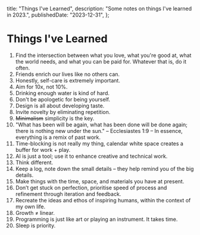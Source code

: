   title: "Things I've Learned",
  description: "Some notes on things I've learned in 2023.",
  publishedDate: "2023-12-31",
};

# Things I've Learned

1. Find the intersection between what you love, what you're good at, what the world needs, and what you can be paid for. Whatever that is, do it often.
2. Friends enrich our lives like no others can.
3. Honestly, self-care is extremely important.
4. Aim for 10x, not 10%.
5. Drinking enough water is kind of hard.
6. Don't be apologetic for being yourself.
7. Design is all about developing taste.
8. Invite novelty by eliminating repetition.
9. <s>Minimalism</s> simplicity is the key.
10. "What has been will be again, what has been done will be done again; there is nothing new under the sun." – Ecclesiastes 1:9 – In essence, everything is a remix of past work.
11. Time-blocking is not really my thing, calendar white space creates a buffer for work + play.
12. AI is just a tool; use it to enhance creative and technical work.
13. Think different.
14. Keep a log, note down the small details – they help remind you of the big details.
15. Make things with the time, space, and materials you have at present.
16. Don’t get stuck on perfection, prioritise speed of process and refinement through iteration and feedback.
17. Recreate the ideas and ethos of inspiring humans, within the context of my own life.
18. Growth ≠ linear.
19. Programming is just like art or playing an instrument. It takes time.
20. Sleep is priority.
